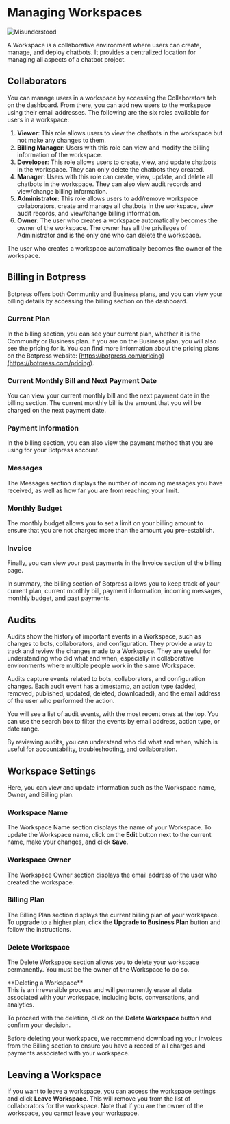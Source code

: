 
# Managing Workspaces

![Misunderstood](/content/chatbot-workspaces.png)

A Workspace is a collaborative environment where users can create, manage, and deploy chatbots. It provides a centralized location for managing all aspects of a chatbot project.

## Collaborators

You can manage users in a workspace by accessing the Collaborators tab on the dashboard. From there, you can add new users to the workspace using their email addresses. The following are the six roles available for users in a workspace:

1. **Viewer**: This role allows users to view the chatbots in the workspace but not make any changes to them.
2. **Billing Manager**: Users with this role can view and modify the billing information of the workspace.
3. **Developer**: This role allows users to create, view, and update chatbots in the workspace. They can only delete the chatbots they created.
4. **Manager**: Users with this role can create, view, update, and delete all chatbots in the workspace. They can also view audit records and view/change billing information.
5. **Administrator**: This role allows users to add/remove workspace collaborators, create and manage all chatbots in the workspace, view audit records, and view/change billing information.
6. **Owner**: The user who creates a workspace automatically becomes the owner of the workspace. The owner has all the privileges of Administrator and is the only one who can delete the workspace.

The user who creates a workspace automatically becomes the owner of the workspace.

## Billing in Botpress

Botpress offers both Community and Business plans, and you can view your billing details by accessing the billing section on the dashboard.

### Current Plan

In the billing section, you can see your current plan, whether it is the Community or Business plan. If you are on the Business plan, you will also see the pricing for it. You can find more information about the pricing plans on the Botpress website: [https://botpress.com/pricing](https://botpress.com/pricing).

### Current Monthly Bill and Next Payment Date

You can view your current monthly bill and the next payment date in the billing section. The current monthly bill is the amount that you will be charged on the next payment date.

### Payment Information

In the billing section, you can also view the payment method that you are using for your Botpress account.

### Messages

The Messages section displays the number of incoming messages you have received, as well as how far you are from reaching your limit.

### Monthly Budget

The monthly budget allows you to set a limit on your billing amount to ensure that you are not charged more than the amount you pre-establish.

### Invoice

Finally, you can view your past payments in the Invoice section of the billing page.

In summary, the billing section of Botpress allows you to keep track of your current plan, current monthly bill, payment information, incoming messages, monthly budget, and past payments.

## Audits

Audits show the history of important events in a Workspace, such as changes to bots, collaborators, and configuration. They provide a way to track and review the changes made to a Workspace. They are useful for understanding who did what and when, especially in collaborative environments where multiple people work in the same Workspace.

Audits capture events related to bots, collaborators, and configuration changes. Each audit event has a timestamp, an action type (added, removed, published, updated, deleted, downloaded), and the email address of the user who performed the action.

You will see a list of audit events, with the most recent ones at the top. You can use the search box to filter the events by email address, action type, or date range.

By reviewing audits, you can understand who did what and when, which is useful for accountability, troubleshooting, and collaboration.

## Workspace Settings

Here, you can view and update information such as the Workspace name, Owner, and Billing plan.

### Workspace Name

The Workspace Name section displays the name of your Workspace. To update the Workspace name, click on the **Edit** button next to the current name, make your changes, and click **Save**.

### Workspace Owner

The Workspace Owner section displays the email address of the user who created the workspace.

### Billing Plan

The Billing Plan section displays the current billing plan of your workspace. To upgrade to a higher plan, click the **Upgrade to Business Plan** button and follow the instructions.

### Delete Workspace

The Delete Workspace section allows you to delete your workspace permanently. You must be the owner of the Workspace to do so.

<Callout type="error">
  **Deleting a Workspace** <br />
  This is an irreversible process and will permanently erase all data associated with your workspace, including bots, conversations,
  and analytics.
</Callout>

To proceed with the deletion, click on the **Delete Workspace** button and confirm your decision.

Before deleting your workspace, we recommend downloading your invoices from the Billing section to ensure you have a record of all charges and payments associated with your workspace.

## Leaving a Workspace

If you want to leave a workspace, you can access the workspace settings and click **Leave Workspace**. This will remove you from the list of collaborators for the workspace. Note that if you are the owner of the workspace, you cannot leave your workspace.
